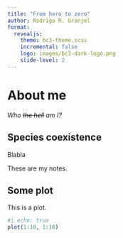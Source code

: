```yaml
---
title: "From hero to zero"
author: Rodrigo R. Granjel
format:
  revealjs:
    theme: bc3-theme.scss
    incremental: false
    logo: images/bc3-dark-logo.png
    slide-level: 2
---
```


# About me

*Who ~~the hell~~ am I?*

## Species coexistence

Blabla

::: {.notes}
These are my notes.
:::

## Some plot

This is a plot.

```r
#| echo: true
plot(1:10, 1:10)
```




